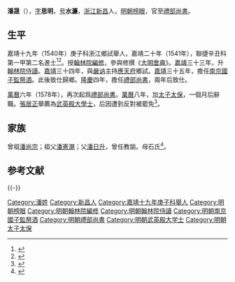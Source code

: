 {{明清人物信息框
| 姓名 = 潘晟
| 原名 =
| 圖片名稱= 
| 圖片大小 =
| 圖片說明 = 
| 最高職務 = 太子太保禮部尚書
| 國家 = 大明 
| 爵位 =
| 籍貫 = 浙江紹興府新昌縣
| 族裔 = 
| 旗籍 = 
| 字號 = 字思明，號水濂
| 諡號 =
| 出生日期 = 正德十二年（1517年）
| 出生地點 =
| 逝世日期 = 萬曆十七年（1589年）
| 逝世地點 =
| 墓葬 =
| 配偶 = 
| 親屬 = 
| 出身 =
* 嘉靖十九年庚子科浙江鄉試第七十七名舉人
* 嘉靖二十年辛丑科進士及第
| 經歷 =
| 著作 =  
}}
'''潘晟'''（{{bd|1517年||1589年|catIdx=P}}），[[表字|字]]'''思明'''，[[号|号]]'''水濂'''，[[浙江|浙江]][[新昌|新昌]]人，[[明朝|明朝]][[榜眼|榜眼]]，官至[[明朝禮部尚書|禮部尚書]]。

== 生平 ==
嘉靖十九年（1540年）庚子科浙江鄉試舉人，嘉靖二十年（1541年），聯捷辛丑科第一甲第二名進士<ref>{{Cite book|title=《皇明贡举考》卷五|author=[[张朝瑞|张朝瑞]]|publisher=《续修四库全书》史部第828册|year=|isbn=|location=|pages=}}</ref><ref>{{Cite book|title=贡举志五种 上|author=鲁小俊，江俊伟著|publisher=武汉大学出版社|year=2009|isbn=978-7-307-07043-1|location=武汉|pages=}}</ref>。授[[翰林院編修|翰林院編修]]，參與修撰《[[大明會典|大明會典]]》。[[嘉靖|嘉靖]]三十三年，升[[翰林院侍讀|翰林院侍讀]]。[[嘉靖|嘉靖]]三十四年，與[[嚴讷|嚴讷]]主持[[应天府_(明朝)|應天府]]鄉試。[[嘉靖|嘉靖]]三十五年，擔任[[南京|南京]][[國子監祭酒|國子監祭酒]]。此後致仕歸鄉。[[隆庆_(明朝)|隆慶]]四年，擔任[[禮部尚書|禮部尚書]]，兩年后致仕。

[[萬曆|萬曆]]六年（1578年），再次起爲[[禮部尚書|禮部尚書]]。[[萬曆|萬曆]]八年，加[[太子太保|太子太保]]，一個月后辭職。[[張居正|張居正]]舉薦為[[武英殿大學士|武英殿大學士]]，后因遭到反對被罷免<ref>{{cite web | url=http://www.bjdclib.com/subdb/exam/examperson/200908/t20090819_22751.html | title=潘晟 | publisher=北京市東城區圖書館 | accessdate=September 13, 2011 | archive-date=2017-10-08 | archive-url=https://web.archive.org/web/20171008181706/http://www.bjdclib.com/subdb/exam/examperson/200908/t20090819_22751.html | dead-url=no }}</ref>。

== 家族 ==
曾祖[[潘尚宗|潘尚宗]]；祖父[[潘憲潮|潘憲潮]]；父[[潘日升|潘日升]]，曾任教諭。母石氏<ref>{{Cite book|title=天一阁藏明代科举录选刊 登科录 点校本|author=龚延明主编|publisher=宁波出版社|year=2016|isbn=978-7-5526-2320-8|location=宁波|pages=|quote=《天一閣藏明代科舉錄選刊.登科錄》之《嘉靖二十年辛丑科進士登科錄》}}</ref>。

==参考文献==
{{reflist}}

{{-}}
{{start box}}
{{s-off}}
{{succession box|[[殷士儋|殷士儋]]|[[呂調陽_(嘉靖進士)|呂調陽]]|[[明朝禮部尚書|明朝禮部尚書]]|1570年-1572年}}
{{succession box|[[馬自強|馬自強]]|[[徐學謨|徐學謨]]|[[明朝禮部尚書|明朝禮部尚書]]|1578年-1580年}}
{{end box}}

{{嘉靖二十年辛丑科殿試金榜}}

{{Authority control}}

{{DEFAULTSORT:Pan潘}}
[[Category:潘姓|Category:潘姓]]
[[Category:新昌人|Category:新昌人]]
[[Category:嘉靖十九年庚子科舉人|Category:嘉靖十九年庚子科舉人]]
[[Category:明朝榜眼|Category:明朝榜眼]]
[[Category:明朝翰林院編修|Category:明朝翰林院編修]]
[[Category:明朝翰林院侍讀|Category:明朝翰林院侍讀]]
[[Category:明朝南京國子監祭酒|Category:明朝南京國子監祭酒]]
[[Category:明朝禮部尚書|Category:明朝禮部尚書]]
[[Category:明朝武英殿大学士|Category:明朝武英殿大学士]]
[[Category:明朝太子太保|Category:明朝太子太保]]